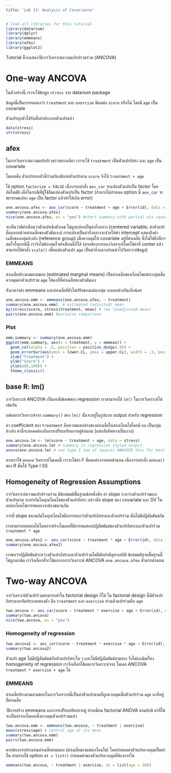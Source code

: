```yaml
---
title: 'Lab 13: Analysis of Covariance'
---
```


```r
# load all libraries for this tutorial
library(datarium)
library(dplyr)
library(emmeans)
library(afex)
library(ggplot2)

```

Tutorial นี้จะแสดงวิธีการวิเคราะห์ความแปรปรวนร่วม (ANCOVA)

# One-way ANCOVA

ในตัวอย่างนี้ เราจะใช้ข้อมูล `stress` จาก datarium package

ข้อมูลนี้เป็นการทดลองว่า `treatment` และ `exercise` มีผลต่อ `score` หรือไม่ โดยมี `age` เป็น covariate

ตัวแปรทุกตัวได้รับตั้งค่าประเภทตัวแปรแล้ว

```r
data(stress)
str(stress)
```

## afex

ในการวิเคราะห์ความแปรปรวนร่วมทางเดียว เราจะใช้ `treatment` เป็นตัวแปรอิสระ และ `age` เป็น covariate

โมเดลคือ ตัวแปรสองตัวนี้ร่วมกันอธิบายตัวแปรตาม `score` จึงใช้ `treatment + age`

ใช้ option `factorize = FALSE` เนื่องจากคำสั่ง `aov_car` จะแปลงตัวแปรเป็น factor โดยอัตโนมัติ เผื่อในกรณีที่ผู้ใช้ลืมแปลงตัวแปรเป็น factor (ถ้าหากไม่กำหนด option นี้ `aov_car` จะพยายามแปลง `age` เป็น factor แล้วทำให้เกิด error)

```r
one.ancova.afex <- aov_car(score ~ treatment + age + Error(id), data = stress, factorize = FALSE)
summary(one.ancova.afex)
nice(one.ancova.afex, es = "pes") #short summary with partial eta square
```

จะเห็นว่ามีคำเตือนว่าตัวแปรเชิงตัวเลข ไม่ถูกแปลงเป็นค่ากึ่งกลาง (centered variable; ค่าตัวแปรที่ลบออกด้วยค่าเฉลี่ยของตัวมันเอง) การแปลงเป็นค่ากึ่งกลางจะช่วยให้ค่า intercept แสดงถึงค่าเฉลี่ยของกลุ่มอ้างอิง (reference group) เมื่อควบคุมให้ covariate อยู่ที่ค่าเฉลี่ย ซึ่งไม่ใช่สิ่งที่เราสนใจในกรณีนี้ เราจึงไม่ต้องสนใจคำเตือนนี้ก็ได้ (หากต้องการลองวิเคราะห์โดยใช้ค่าที่ center แล้ว สามารถใช้คำสั่ง `scale()` เพื่อแปลงตัวแปร `age` เป็นค่ากึ่งกลางก่อนนำไปวิเคราะห์ข้อมูล)

### EMMEANS

ค่าเฉลี่ยประมาณตามขอบ (estimated marginal means) เป็นค่าเฉลี่ยของเงื่อนไขแต่ละกลุ่มเมื่อควบคุมค่าตัวแปรร่วม `age` ให้คงที่ที่ค่าเฉลี่ยของตัวมันเอง

สังเกตว่าค่า emmeans และค่าเฉลี่ยที่ยังไม่ปรับของแต่ละกลุ่ม จะแตกต่างกันเล็กน้อย

```r
one.ancova.emm <- emmeans(one.ancova.afex, ~ treatment)
summary(one.ancova.emm)  # estimated (adjusted) mean
by(stress$score, stress$treatment, mean) # raw (unadjusted mean)
pairs(one.ancova.emm) #pariwise comparison
```

### Plot

```r
emm.summary <- summary(one.ancova.emm)
ggplot(emm.summary, aes(x = treatment, y = emmean)) + 
  geom_col(alpha = .5, position = position_dodge(.9)) +
  geom_errorbar(aes(ymin = lower.CL, ymax = upper.CL), width = .3, position = position_dodge(.9)) + 
  xlab("Treatment") +
  ylab("Score") +
  ylim(c(0,100)) +
  theme_classic()
```

## base R: lm()

การวิเคราะห์ ANCOVA เป็นกรณีพิเศษของ regression เราสามารถใช้ `lm()` ในการวิเคราะห์ได้เช่นกัน

แต่ผลการวิเคราะห์จาก `summary()` ของ `lm()` นั้นจะอยู่ในรูปแบบ output สำหรับ regression

ค่า coefficient ของ `treatment` คือความแตกต่างของค่าเฉลี่ยในสองเงื่อนไขโดยมี `no` เป็นกลุ่มอ้างอิง ค่านี้จะสอดคล้องกับการเปรียบเทียบรายคู่ด้านบน (แต่กลับทิศทางเป็นบวก)

```r
one.ancova.lm <- lm(score ~ treatment + age, data = stress)
summary(one.ancova.lm) # summary in regression styled output
anova(one.ancova.lm) # use type I sum of squares ##AVOID this for most of the time
```

หากเราใช้ `anova` วิเคราะห์โมเดลนี้ เราจะได้ค่า *F* ที่แตกต่างจากผลด้านบน เนื่องจากคำสั่ง `anova()` ของ R นั้นใช้ Type I SS

## Homogeneity of Regression Assumptions

การวิเคราะห์ความแปรปรวนร่วม มีข้อสมมติพื้นฐานข้อหนึ่งคือ ค่า slope ระหว่างตัวแปรร่วมและตัวแปรตาม จะเท่ากันในทุกเงื่อนไขของตัวแปรอิสระ กล่าวคือ slope ของ covariate และ DV ในแต่ละเงื่อนไขการทดลองจะต้องขนานกัน

การที่ slope ขนานกันในทุกเงื่อนไขคือการบอกว่าตัวแปรอิสระและตัวแปรร่วม นั้นไม่มีปฏิสัมพันธ์กัน

เราสามารถทดสอบได้โดยการสร้างโมเดลที่มีการทดสอบปฏิสัมพันธ์ของตัวแปรอิสระและตัวแปรร่วม `treatment * age`

```r
one.ancova.afex2 <- aov_car(score ~ treatment * age + Error(id), data = stress, factorize = FALSE)
summary(one.ancova.afex2)

```

เราพบว่าปฏิสัมพันธ์ระหว่างตัวแปรอิสระและตัวแปรร่วมไม่มีนัยสำคัญทางสถิติ ข้อสมมติฐานพื้นฐานนี้ไม่ถูกละเมิด เราจึงเลือกที่จะใช้ผลจากการวิเคราะห์ ANCOVA `one.ancova.afex` ตัวแรกด้านบน

# Two-way ANCOVA

การวิเคราะห์ตัวแปรร่วมสามารถทำใน factorial design ก็ได้ ใน factorial design นี้มีตัวแปรอิสระแบบจัดประเภทสองตัว คือ `treatment` และ `exercise` ส่วนตัวแปรร่วมคือ `age`

```r
two.ancova <- aov_car(score ~ treatment * exercise + age + Error(id), data = stress, factorize = FALSE)
summary(two.ancova)
nice(two.ancova, es = "pes")
```

### Homogeneity of regression

```r
two.ancova2 <- aov_car(score ~ treatment * exercise * age + Error(id), data = stress, factorize = FALSE)
summary(two.ancova2)
```

ตัวแปร age ไม่มีปฏิสัมพันธ์กับตัวแปรอิสระใด ๆ และไม่มีปฏิสัมพันธ์สามทาง จึงไม่ละเมิดเรื่อง homogeneity of regression เราจึงเลือกใช้ผลการวิเคราะห์จาก โมเดล ANCOVA `treatment * exercise + age` ได้

### EMMEANS

ค่าเฉลี่ยประมาณตามขอบในการวิเคราะห์นี้เป็นค่าตัวแปรตามที่ถูกควบคุมเมื่อตัวแปรร่วม `age` คงที่อยู่ที่ค่าเฉลี่ย

วิธีการสร้าง emmeans และการเปรียบเทียบรายคู่ ทำเหมือน factorial ANOVA ตามปกติ ค่าที่ได้จะเป็นค่าจากโมเดลซึ่งควบคุมตัวแปรร่วมแล้ว

```r
two.ancova.emm <- emmeans(two.ancova, ~ treatment | exercise)
mean(stress$age) # control age at its mean
summary(two.ancova.emm)
pairs(two.ancova.emm)


```

หากต้องการประมาณค่าเฉลี่ยตามขอบ (ค่าเฉลี่ยของแต่ละเงื่อนไข) โดยกำหนดค่าตัวแปรควบคุมเป็นค่าอื่น สามารถใช้ option `at = list()` กำหนดค่าของตัวแปรควบคุมที่ต้องการได้

```r
emmeans(two.ancova, ~ treatment | exercise, at = list(age = 30))
```
